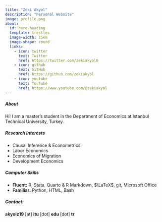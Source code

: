 ```yaml
---
title: "Zeki Akyol"
description: "Personal Website"
image: profile.png
about:
  id: hero-heading
  template: trestles
  image-width: 15em
  image-shape: round
  links:
    - icon: twitter
      text: Twitter
      href: https://twitter.com/zekiakyol0
    - icon: github
      text: GitHub
      href: https://github.com/zekiakyol
    - icon: youtube
      text: YouTube
      href: https://www.youtube.com/@zekiakyol
---
```


:::{#hero-heading}
##### **About**

Hi! I am a master’s student in the Department of Economics at Istanbul Technical University, Turkey.

##### **Research Interests**

- Causal Inference & Econometrics
- Labor Economics
- Economics of Migration
- Development Economics

##### **Computer Skills**

- **Fluent:** R, Stata, Quarto & R Markdown, $\LaTeX$, git, Microsoft Office
- **Familiar:** Python, HTML, Bash

##### **Contact:**

**akyolz19** [at] **itu** [dot] **edu** [dot] **tr**
:::